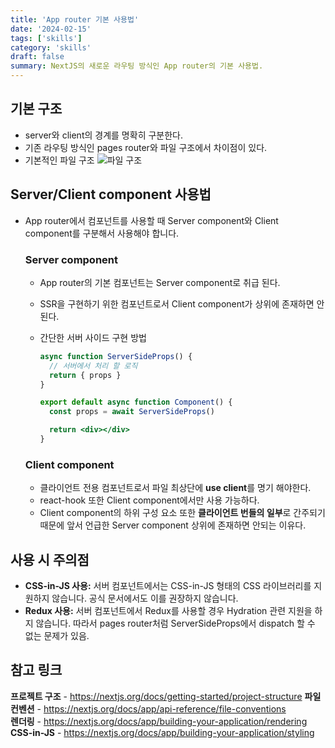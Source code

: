 ```yaml
---
title: 'App router 기본 사용법'
date: '2024-02-15'
tags: ['skills']
category: 'skills'
draft: false
summary: NextJS의 새로운 라우팅 방식인 App router의 기본 사용법.
---
```


## 기본 구조

- server와 client의 경계를 명확히 구분한다.
- 기존 라우팅 방식인 pages router와 파일 구조에서 차이점이 있다.
- 기본적인 파일 구조
  ![파일 구조](/static/images/blog/skills/approuter_basic.PNG)

## Server/Client component 사용법

- App router에서 컴포넌트를 사용할 때 Server component와 Client component를 구분해서 사용해야 합니다.

  ### Server component

  - App router의 기본 컴포넌트는 Server component로 취급 된다.
  - SSR을 구현하기 위한 컴포넌트로서 Client component가 상위에 존재하면 안된다.
  - 간단한 서버 사이드 구현 방법

    ```jsx
    async function ServerSideProps() {
      // 서버에서 처리 할 로직
      return { props }
    }

    export default async function Component() {
      const props = await ServerSideProps()

      return <div></div>
    }
    ```

  ### Client component

  - 클라이언트 전용 컴포넌트로서 파일 최상단에 **use client**를 명기 해야한다.
  - react-hook 또한 Client component에서만 사용 가능하다.
  - Client component의 하위 구성 요소 또한 **클라이언트 번들의 일부**로 간주되기 때문에 앞서 언급한 Server component 상위에 존재하면 안되는 이유다.

## 사용 시 주의점

- **CSS-in-JS 사용:** 서버 컴포넌트에서는 CSS-in-JS 형태의 CSS 라이브러리를 지원하지 않습니다. 공식 문서에서도 이를 권장하지 않습니다.
- **Redux 사용:** 서버 컴포넌트에서 Redux를 사용할 경우 Hydration 관련 지원을 하지 않습니다. 따라서 pages router처럼 ServerSideProps에서 dispatch 할 수 없는 문제가 있음.

## 참고 링크

**프로젝트 구조** - https://nextjs.org/docs/getting-started/project-structure
**파일 컨벤션** - https://nextjs.org/docs/app/api-reference/file-conventions  
**렌더링** - https://nextjs.org/docs/app/building-your-application/rendering  
**CSS-in-JS** - https://nextjs.org/docs/app/building-your-application/styling
